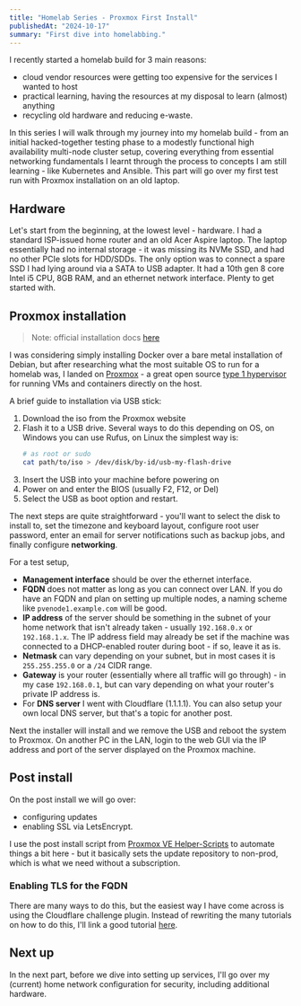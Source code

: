 ```yaml
---
title: "Homelab Series - Proxmox First Install"
publishedAt: "2024-10-17"
summary: "First dive into homelabbing."
---
```


 I recently started a homelab build for 3 main reasons:
 
- cloud vendor resources were getting too expensive for the services I wanted to host
- practical learning, having the resources at my disposal to learn (almost) anything
- recycling old hardware and reducing e-waste.

In this series I will walk through my journey into my homelab build - from an initial hacked-together testing phase to a modestly functional high availability multi-node cluster setup, covering everything from essential networking fundamentals I learnt through the process to concepts I am still learning - like Kubernetes and Ansible. This part will go over my first test run with Proxmox installation on an old laptop.

## Hardware

Let's start from the beginning, at the lowest level - hardware. I had a standard ISP-issued home router and an old Acer Aspire laptop. The laptop essentially had no internal storage - it was missing its NVMe SSD, and had no other PCIe slots for HDD/SDDs. The only option was to connect a spare SSD I had lying around via a SATA to USB adapter. It had a 10th gen 8 core Intel i5 CPU, 8GB RAM, and an ethernet network interface. Plenty to get started with.

## Proxmox installation

> Note: official installation docs [here](https://pve.proxmox.com/pve-docs/pve-admin-guide.html#chapter_installation)

I was considering simply installing Docker over a bare metal installation of Debian, but after researching what the most suitable OS to run for a homelab was, I landed on [Proxmox](https://www.proxmox.com/en/) - a great open source [type 1 hypervisor](https://en.wikipedia.org/wiki/Hypervisor) for running VMs and containers directly on the host.

A brief guide to installation via USB stick:

1. Download the iso from the Proxmox website
2. Flash it to a USB drive. Several ways to do this depending on OS, on Windows you can use Rufus, on Linux the simplest way is:
	```sh
	# as root or sudo
	cat path/to/iso > /dev/disk/by-id/usb-my-flash-drive
	```
3. Insert the USB into your machine before powering on
4. Power on and enter the BIOS (usually F2, F12, or Del)
5. Select the USB as boot option and restart.

The next steps are quite straightforward - you'll want to select the disk to install to, set the timezone and keyboard layout, configure root user password, enter an email for server notifications such as backup jobs, and finally configure **networking**.

For a test setup,

- **Management interface** should be over the ethernet interface. 
- **FQDN** does not matter as long as you can connect over LAN. If you do have an FQDN and plan on setting up multiple nodes, a naming scheme like `pvenode1.example.com` will be good.
- **IP address** of the server should be something in the subnet of your home network that isn't already taken - usually `192.168.0.x` or `192.168.1.x`. The IP address field may already be set if the machine was connected to a DHCP-enabled router during boot - if so, leave it as is.
- **Netmask** can vary depending on your subnet, but in most cases it is `255.255.255.0` or a `/24` CIDR range.
- **Gateway** is your router (essentially where all traffic will go through) - in my case `192.168.0.1`, but can vary depending on what your router's private IP address is.
- For **DNS server** I went with Cloudflare (1.1.1.1). You can also setup your own local DNS server, but that's a topic for another post.

Next the installer will install and we remove the USB and reboot the system to Proxmox. On another PC in the LAN, login to the web GUI via the IP address and port of the server displayed on the Proxmox machine.

## Post install

On the post install we will go over:

- configuring updates
- enabling SSL via LetsEncrypt.

I use the post install script from [Proxmox VE Helper-Scripts](https://tteck.github.io/Proxmox/) to automate things a bit here - but it basically sets the update repository to non-prod, which is what we need without a subscription.

### Enabling TLS for the FQDN

There are many ways to do this, but the easiest way I have come across is using the Cloudflare challenge plugin. Instead of rewriting the many tutorials on how to do this, I'll link a good tutorial [here](https://3os.org/infrastructure/proxmox/lets-encrypt-cloudflare/).

## Next up

In the next part, before we dive into setting up services, I'll go over my (current) home network configuration for security, including additional hardware.